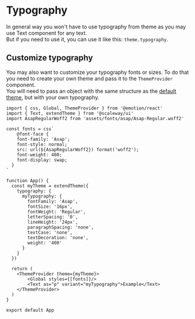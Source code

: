 
<Meta title="Customization/Typography"/>

# Typography

In general way you won't have to use typography from theme as you may use Text component for any text. <br />
But if you need to use it, you can use it like this: `theme.typography`.

## Customize typography

You may also want to customize your typography fonts or sizes. To do that you need to create your own theme and pass it to the `ThemeProvider` component. <br />
You will need to pass an object with the same structure as the [default theme](https://github.com/scaleway/scaleway-ui/blob/main/src/theme/tokens/light.ts), but with your own typography.

```tsx
import { css, Global, ThemeProvider } from '@emotion/react'
import { Text, extendTheme } from '@scaleway/ui'
import AsapRegularWoff2 from 'assets/fonts/asap/Asap-Regular.woff2'

const fonts = css`
    @font-face {
    font-family: 'Asap';
    font-style: normal;
    src: url(${AsapRegularWoff2}) format('woff2');
    font-weight: 400;
    font-display: swap;
  }
`

function App() {
  const myTheme = extendTheme({
    typography: {
      myTypography: {
        fontFamily: 'Asap',
        fontSize: '16px',
        fontWeight: 'Regular',
        letterSpacing: '0',
        lineHeight: '24px',
        paragraphSpacing: 'none',
        textCase: 'none',
        textDecoration: 'none',
        weight: '400'
      }
    }
  })

  return (
    <ThemeProvider theme={myTheme}>
        <Global styles={[fonts]}/>
        <Text as="p" variant="myTypography">Example</Text>
    </ThemeProvider>
  )
}

export default App
```
